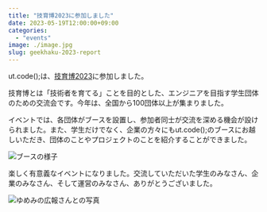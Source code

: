 ```yaml
---
title: "技育博2023に参加しました"
date: 2023-05-19T12:00:00+09:00
categories:
  - "events"
image: ./image.jpg
slug: geekhaku-2023-report
---
```


ut.code();は、[技育博2023](https://talent.supporterz.jp/geekhaku/2023/)に参加しました。

技育博とは「技術者を育てる」ことを目的とした、エンジニアを目指す学生団体のための交流会です。今年は、全国から100団体以上が集まりました。

イベントでは、各団体がブースを設置し、参加者同士が交流を深める機会が設けられました。また、学生だけでなく、企業の方々にもut.code();のブースにお越しいただき、団体のことやプロジェクトのことを紹介することができました。

![ブースの様子](./booth.jpg)

楽しく有意義なイベントになりました。交流していただいた学生のみなさん、企業のみなさん、そして運営のみなさん、ありがとうございました。

![ゆめみの広報さんとの写真](./yumemi.jpg)
